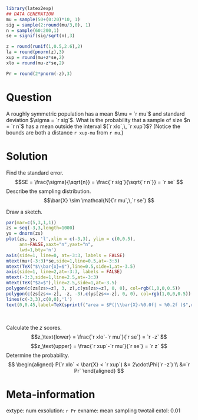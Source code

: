 ```r
library(latex2exp)
## DATA GENERATION
mu = sample(50+(0:20)*10, 1)
sig = sample(2:round(mu/3,0), 1)
n = sample(60:200,1)
se = signif(sig/sqrt(n),3) 

z = round(runif(1,0.5,2.6),2)
la = round(pnorm(z),3)
xup = round(mu+z*se,2)
xlo = round(mu-z*se,2)

Pr = round(2*pnorm(-z),3)
```

Question
========

A roughly symmetric population has a mean $\mu = `r mu`$ and standard deviation $\sigma = `r sig`$. What is the probability that a sample of size $n = `r n`$ has a mean outside the interval $(`r xlo`,\, `r xup`)$? (Notice the bounds are both a distance `r xup-mu` from `r mu`.)


Solution
========

Find the standard error.
$$SE = \frac{\sigma}{\sqrt{n}} = \frac{`r sig`}{\sqrt{`r n`}} = `r se` $$
Describe the sampling distribution.
$$\bar{X} \sim \mathcal{N}(`r mu`,\,`r se`) $$

Draw a sketch.

```r
par(mar=c(5,3,1,1))
zs = seq(-3,3,length=1000)
ys = dnorm(zs)
plot(zs, ys, 'l',xlim = c(-3,3), ylim = c(0,0.5),
     ann=FALSE,xaxt="n",yaxt="n",
     lwd=1,bty='n')
axis(side=1, line=0, at=-3:3, labels = FALSE)
mtext(mu+(-3:3)*se,side=1,line=0.5,at=-3:3)
mtext(TeX("$\\bar{x}=$"),line=0.5,side=1,at=-3.5)
axis(side=1, line=2,at=-3:3, labels = FALSE)
mtext(-3:3,side=1,line=2.5,at=-3:3)
mtext(TeX("$z=$"),line=2.5,side=1,at=-3.5)
polygon(c(zs[zs>=z], 3, z),c(ys[zs>=z], 0, 0), col=rgb(1,0,0,0.5))
polygon(c(zs[zs<=-z], -z, -3),c(ys[zs<=-z], 0, 0), col=rgb(1,0,0,0.5))
lines(c(-3,3),c(0,0),'l')
text(0,0.45,label=TeX(sprintf("area = $P(|\\bar{X}-%0.0f| < %0.2f )$",round(mu,0),mu-xlo)))
```
\ 

Calculate the $z$ scores.
$$z_\text{lower} = \frac{`r xlo`-`r mu`}{`r se`} = `r -z` $$
$$z_\text{upper} = \frac{`r xup`-`r mu`}{`r se`} = `r z` $$
Determine the probability.
$$
\begin{aligned}
P(`r xlo` < \bar{X} < `r xup`) &= 2\cdot\Phi(`r -z`) \\
&=`r Pr` 
\end{aligned}
$$


Meta-information
============
extype: num
exsolution: `r Pr`
exname: mean sampling twotail
extol: 0.01

